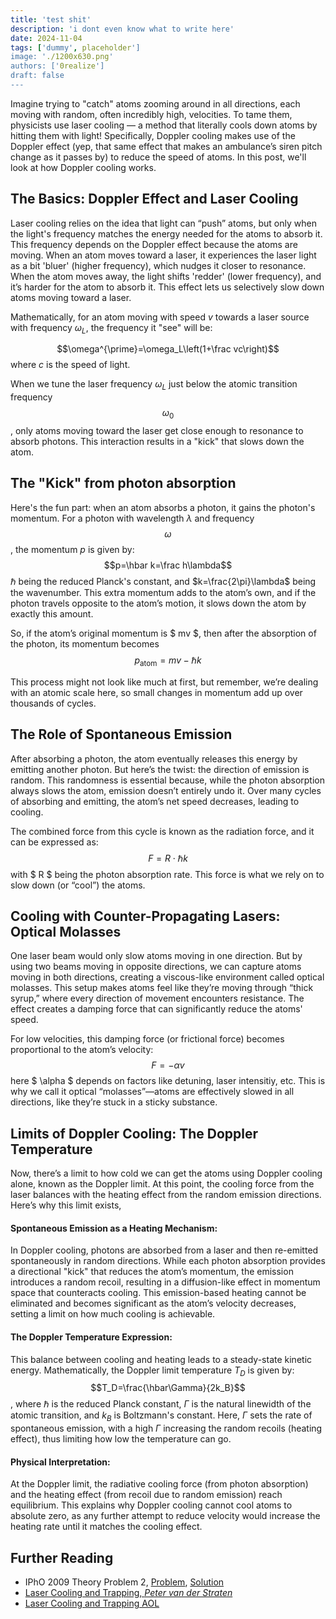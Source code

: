 ```yaml
---
title: 'test shit'
description: 'i dont even know what to write here'
date: 2024-11-04
tags: ['dummy', placeholder']
image: './1200x630.png'
authors: ['0realize']
draft: false
---
```



Imagine trying to "catch" atoms zooming around in all directions, each moving
with random, often incredibly high, velocities. To tame them, physicists use
laser cooling — a method that literally cools down atoms by hitting them with
light! Specifically, Doppler cooling makes use of the Doppler effect (yep, that
same effect that makes an ambulance’s siren pitch change as it passes by) to
reduce the speed of atoms. In this post, we'll look at how Doppler cooling works.

## The Basics: Doppler Effect and Laser Cooling

Laser cooling relies on the idea that light can “push” atoms, but only when the
light's frequency matches the energy needed for the atoms to absorb it. This
frequency depends on the Doppler effect because the atoms are moving. When an
atom moves toward a laser, it experiences the laser light as a bit 'bluer'
(higher frequency), which nudges it closer to resonance. When the atom moves
away, the light shifts 'redder' (lower frequency), and it’s harder for the atom
to absorb it. This effect lets us selectively slow down atoms moving toward a
laser.

Mathematically, for an atom moving with speed $v$ towards a laser source with
frequency $\omega_{L}$, the frequency it "see" will be:

$$\omega^{\prime}=\omega_L\left(1+\frac vc\right)$$ where $c$ is the speed
of light.

When we tune the laser frequency $\omega_{L}$ just below the atomic transition
frequency $$\omega_0$$, only atoms moving toward the laser get close enough to
resonance to absorb photons. This interaction results in a "kick" that slows
down the atom.

## The "Kick" from photon absorption

Here's the fun part: when an atom absorbs a photon, it gains the photon's
momentum. For a photon with wavelength $\lambda$ and frequency $$\omega$$, the
momentum $p$ is given by: 
$$p=\hbar k=\frac h\lambda$$
$\hbar$ being the reduced Planck's constant, and $k=\frac{2\pi}\lambda$ being the wavenumber.
This extra momentum adds to the atom’s own, and if the photon travels opposite
to the atom’s motion, it slows down the atom by exactly this amount.

So, if the atom’s original momentum is $ mv $, then after the absorption of the
photon, its momentum becomes $$p_{\mathrm{atom}}=mv-\hbar k$$

This process might not look like much at first, but remember, we’re dealing with
an atomic scale here, so small changes in momentum add up over thousands of
cycles.

## The Role of Spontaneous Emission

After absorbing a photon, the atom eventually releases this energy by emitting
another photon. But here’s the twist: the direction of emission is random. This
randomness is essential because, while the photon absorption always slows the
atom, emission doesn’t entirely undo it. Over many cycles of absorbing and
emitting, the atom’s net speed decreases, leading to cooling.

The combined force from this cycle is known as the radiation force, and it can
be expressed as: $$F=R\cdot\hbar k$$ with $ R $ being the photon absorption
rate. This force is what we rely on to slow down (or “cool”) the atoms.

## Cooling with Counter-Propagating Lasers: Optical Molasses

One laser beam would only slow atoms moving in one direction. But by using two
beams moving in opposite directions, we can capture atoms moving in both
directions, creating a viscous-like environment called optical molasses. This
setup makes atoms feel like they’re moving through “thick syrup,” where every
direction of movement encounters resistance. The effect creates a damping force
that can significantly reduce the atoms' speed.

For low velocities, this damping force (or frictional force) becomes
proportional to the atom’s velocity: $$F=-\alpha v$$ here $ \alpha $ depends
on factors like detuning, laser intensitiy, etc. This is why we call it optical
“molasses”—atoms are effectively slowed in all directions, like they’re stuck in
a sticky substance.

## Limits of Doppler Cooling: The Doppler Temperature

Now, there’s a limit to how cold we can get the atoms using Doppler cooling
alone, known as the Doppler limit. At this point, the cooling force from the
laser balances with the heating effect from the random emission directions. 
Here’s why this limit exists, 

#### Spontaneous Emission as a Heating Mechanism:

In Doppler cooling, photons are absorbed from a laser and then re-emitted
spontaneously in random directions. While each photon absorption provides a
directional "kick" that reduces the atom’s momentum, the emission introduces a
random recoil, resulting in a diffusion-like effect in momentum space that
counteracts cooling. This emission-based heating cannot be eliminated and
becomes significant as the atom’s velocity decreases, setting a limit on how
much cooling is achievable.

#### The Doppler Temperature Expression:

This balance between cooling and heating leads to a steady-state kinetic energy.
Mathematically, the Doppler limit temperature $T_{D}$ is given by:
$$T_D=\frac{\hbar\Gamma}{2k_B}$$, where $\hbar$ is the reduced Planck constant,
$\Gamma$ is the natural linewidth of the atomic transition, and $k_B$ is
Boltzmann's constant. Here, $\Gamma$ sets the rate of spontaneous emission, with
a high $\Gamma$ increasing the random recoils (heating effect), thus limiting
how low the temperature can go.

#### Physical Interpretation: 

At the Doppler limit, the radiative cooling force (from photon absorption) and
the heating effect (from recoil due to random emission) reach equilibrium. This
explains why Doppler cooling cannot cool atoms to absolute zero, as any further
attempt to reduce velocity would increase the heating rate until it matches the
cooling effect​. ​

## Further Reading
- IPhO 2009 Theory Problem 2, [Problem](https://ipho.olimpicos.net/pdf/IPhO_2009_Q2.pdf), [Solution](https://ipho.olimpicos.net/pdf/IPhO_2009_S2.pdf)
- [Laser Cooling and Trapping, _Peter van der Straten_](/files/laser_cooling_and_trapping.pdf)
- [Laser Cooling and Trapping AOL](/files/Laser_Cooling_2004.pdf)
